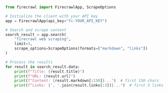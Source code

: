 ```python Python
from firecrawl import FirecrawlApp, ScrapeOptions

# Initialize the client with your API key
app = FirecrawlApp(api_key="fc-YOUR_API_KEY")

# Search and scrape content
search_result = app.search(
    "firecrawl web scraping",
    limit=3,
    scrape_options=ScrapeOptions(formats=["markdown", "links"])
)

# Process the results
for result in search_result.data:
    print(f"Title: {result.title}")
    print(f"URL: {result.url}")
    print(f"Content: {result.markdown[:150]}...")  # first 150 chars
    print(f"Links: {', '.join(result.links[:3])}...")  # first 3 links
``` 